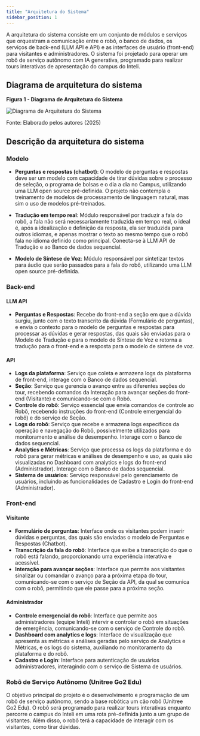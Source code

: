 ```yaml
---
title: "Arquitetura do Sistema"
sidebar_position: 1
---
```


A arquitetura do sistema consiste em um conjunto de módulos e serviços que orquestram a comunicação entre o robô, o banco de dados, os serviços de back-end (LLM API e API) e as interfaces de usuário (front-end) para visitantes e administradores. O sistema foi projetado para operar um robô de serviço autônomo com IA generativa, programado para realizar tours interativas de apresentação do campus do Inteli.

## Diagrama de arquitetura do sistema

<div style={{ textAlign: 'center' }}>
  <p><strong>Figura 1 - Diagrama de Arquitetura do Sistema</strong></p>
  <img
    src={'/sprint-1/Arquitetura do Sistema/diagrama-arquitetura-sistema.png'}
    alt="Diagrama de Arquitetura do Sistema"
    title="Diagrama de Arquitetura do Sistema"
    style={{ maxWidth: '100%', height: 'auto' }}
   />
	 <p>Fonte: Elaborado pelos autores (2025)</p>
</div>

## Descrição da arquitetura do sistema

### Modelo

- **Perguntas e respostas (chatbot)**: O modelo de perguntas e respostas deve ser um modelo com capacidade de tirar dúvidas sobre o processo de seleção, o programa de bolsas e o dia a dia no Campus, utilizando uma LLM open source pré-definida. O projeto não contempla o treinamento de modelos de processamento de linguagem natural, mas sim o uso de modelos pré-treinados.

- **Tradução em tempo real**: Módulo responsável por traduzir a fala do robô, a fala não será necessariamente traduzida em tempo real, o ideal é, após a idealização e definição da resposta, ela ser traduzida para outros idiomas, e apenas mostrar o texto ao mesmo tempo que o robô fala no idioma definido como principal. Conecta-se à LLM API de Tradução e ao Banco de dados sequencial.
  
- **Modelo de Síntese de Voz**: Módulo responsável por sintetizar textos para áudio que serão passados para a fala do robô, utilizando uma LLM open source pré-definida.

### Back-end

#### LLM API

- **Perguntas e Respostas**: Recebe do front-end a seção em que a dúvida surgiu, junto com o texto transcrito da dúvida (Formulário de perguntas), e envia o contexto para o modelo de perguntas e respostas para processar as dúvidas e gerar respostas, das quais são enviadas para o Modelo de Tradução e para o modelo de Síntese de Voz e retorna a tradução para o front-end e a resposta para o modelo de síntese de voz.

#### API

- **Logs da plataforma**: Serviço que coleta e armazena logs da plataforma de front-end, interage com o Banco de dados sequencial.
- **Seção**: Serviço que gerencia o avanço entre as diferentes seções do tour, recebendo comandos da Interação para avançar seções do front-end (Visitante) e comunicando-se com o Robô.
- **Controle do robô**: Serviço essencial que envia comandos de controle ao Robô, recebendo instruções do front-end (Controle emergencial do robô) e do serviço de Seção.
- **Logs do robô**: Serviço que recebe e armazena logs específicos da operação e navegação do Robô, possivelmente utilizados para monitoramento e análise de desempenho. Interage com o Banco de dados sequencial.
- **Analytics e Métricas**: Serviço que processa os logs da plataforma e do robô para gerar métricas e análises de desempenho e uso, as quais são visualizadas no Dashboard com analytics e logs do front-end (Administrador). Interage com o Banco de dados sequencial.
- **Sistema de usuários**: Serviço responsável pelo gerenciamento de usuários, incluindo as funcionalidades de Cadastro e Login do front-end (Administrador).

### Front-end

#### Visitante

- **Formulário de perguntas**: Interface onde os visitantes podem inserir dúvidas e perguntas, das quais são enviadas o modelo de Perguntas e Respostas (Chatbot).
- **Transcrição da fala do robô**: Interface que exibe a transcrição do que o robô está falando, proporcionando uma experiência interativa e acessível.
- **Interação para avançar seções**: Interface que permite aos visitantes sinalizar ou comandar o avanço para a próxima etapa do tour, comunicando-se com o serviço de Seção da API, da qual se comunica com o robô, permitindo que ele passe para a próxima seção.

#### Administrador

- **Controle emergencial do robô**: Interface que permite aos administradores (equipe Inteli) intervir e controlar o robô em situações de emergência, comunicando-se com o serviço de Controle do robô.
- **Dashboard com analytics e logs**: Interface de visualização que apresenta as métricas e análises geradas pelo serviço de Analytics e Métricas, e os logs do sistema, auxiliando no monitoramento da plataforma e do robô.
- **Cadastro e Login**: Interface para autenticação de usuários administradores, interagindo com o serviço de Sistema de usuários.

### Robô de Serviço Autônomo (Unitree Go2 Edu)

O objetivo principal do projeto é o desenvolvimento e programação de um robô de serviço autônomo, sendo a base robótica um cão robô (Unitree Go2 Edu). O robô será programado para realizar tours interativas enquanto percorre o campus do Inteli em uma rota pré-definida junto a um grupo de visitantes. Além disso, o robô terá a capacidade de interagir com os visitantes, como tirar dúvidas.
